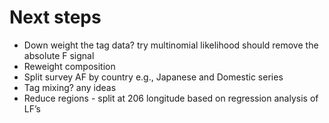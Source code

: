 # Next steps {#nextsteps}


- Down weight the tag data? try multinomial likelihood should remove the absolute F signal
- Reweight composition
- Split survey AF by country e.g., Japanese and Domestic series
- Tag mixing? any ideas 
- Reduce regions - split at 206 longitude based on regression analysis of LF's



